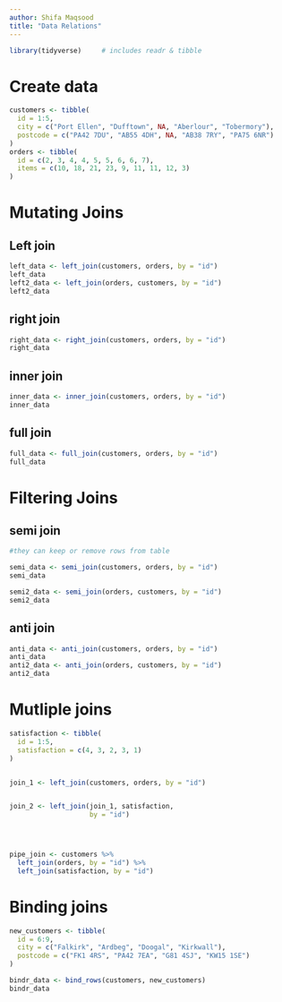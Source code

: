 ```yaml
---
author: Shifa Maqsood
title: "Data Relations"
---
```


```r

library(tidyverse)     # includes readr & tibble

```

# Create data

```r

customers <- tibble(
  id = 1:5,
  city = c("Port Ellen", "Dufftown", NA, "Aberlour", "Tobermory"),
  postcode = c("PA42 7DU", "AB55 4DH", NA, "AB38 7RY", "PA75 6NR")
)
orders <- tibble(
  id = c(2, 3, 4, 4, 5, 5, 6, 6, 7),
  items = c(10, 18, 21, 23, 9, 11, 11, 12, 3)
)


```

# Mutating Joins

## Left join

```r
left_data <- left_join(customers, orders, by = "id")
left_data
left2_data <- left_join(orders, customers, by = "id")
left2_data

```

## right join

```r
right_data <- right_join(customers, orders, by = "id")
right_data


```

## inner join

```r
inner_data <- inner_join(customers, orders, by = "id")
inner_data


```

## full join

```r
full_data <- full_join(customers, orders, by = "id")
full_data

```

# Filtering Joins

## semi join

```r
#they can keep or remove rows from table

semi_data <- semi_join(customers, orders, by = "id")
semi_data

semi2_data <- semi_join(orders, customers, by = "id")
semi2_data


```

## anti join

```r
anti_data <- anti_join(customers, orders, by = "id")
anti_data
anti2_data <- anti_join(orders, customers, by = "id")
anti2_data

```

# Mutliple joins

```r

satisfaction <- tibble(
  id = 1:5,
  satisfaction = c(4, 3, 2, 3, 1)
)


join_1 <- left_join(customers, orders, by = "id")


join_2 <- left_join(join_1, satisfaction, 
                    by = "id")




pipe_join <- customers %>%
  left_join(orders, by = "id") %>%
  left_join(satisfaction, by = "id")

```

# Binding joins

```r
new_customers <- tibble(
  id = 6:9,
  city = c("Falkirk", "Ardbeg", "Doogal", "Kirkwall"),
  postcode = c("FK1 4RS", "PA42 7EA", "G81 4SJ", "KW15 1SE")
)

bindr_data <- bind_rows(customers, new_customers)
bindr_data

```
